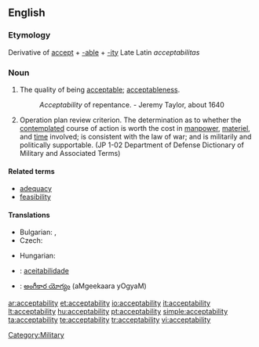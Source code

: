 ==English==

===Etymology===
Derivative of [[accept]] + [[-able]] + [[-ity]]
Late Latin ''acceptabilitas''

===Noun===
{{en-noun|-}}

# The quality of being [[acceptable]]; [[acceptableness]].
#: ''Acceptability'' of repentance. -  Jeremy Taylor, about 1640
# {{military}} Operation plan review criterion. The determination as to whether the [[contemplated]] course of action is worth the cost in [[manpower]], [[materiel]], and [[time]] involved; is consistent with the law of war; and is militarily and politically supportable. (JP 1-02 Department of Defense Dictionary of Military and Associated Terms)

====Related terms====
* [[adequacy]]
* [[feasibility]]

====Translations====
{{trans-top|acceptableness}}
* Bulgarian: {{t|bg|приемливост|sc=Cyrl}},  {{t|bg|допустимост|sc=Cyrl}}
* Czech: {{t-|cs|přijatelnost|f}}
{{trans-mid}}
* Hungarian: {{t+|hu|elfogadhatóság}}
{{trans-bottom}}

{{trans-top|operation plan review criterion}}
{{trans-mid}}
{{trans-bottom}}

{{checktrans-top}}
* {{ttbc|Portuguese}}: [[aceitabilidade]]
* {{ttbc|Telugu}}: [[అంగీకార యోగ్యం]] (aMgeekaara yOgyaM)
{{checktrans-bottom}}

[[Category:Military]]

[[ar:acceptability]]
[[et:acceptability]]
[[io:acceptability]]
[[it:acceptability]]
[[lt:acceptability]]
[[hu:acceptability]]
[[pt:acceptability]]
[[simple:acceptability]]
[[ta:acceptability]]
[[te:acceptability]]
[[tr:acceptability]]
[[vi:acceptability]]